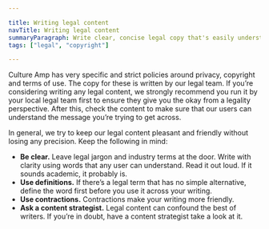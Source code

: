 ```yaml
---

title: Writing legal content
navTitle: Writing legal content
summaryParagraph: Write clear, concise legal copy that's easily understandable
tags: ["legal", "copyright"]

---
```



Culture Amp has very specific and strict policies around privacy, copyright and terms of use. The copy for these is written by our legal team. If you’re considering writing any legal content, we strongly recommend you run it by your local legal team first to ensure they give you the okay from a legality perspective. After this, check the content to make sure that our users can understand the message you’re trying to get across.

In general, we try to keep our legal content pleasant and friendly without losing any precision. Keep the following in mind:



*   **Be clear.** Leave legal jargon and industry terms at the door. Write with clarity using words that any user can understand. Read it out loud. If it sounds academic, it probably is.
*   **Use definitions.** If there’s a legal term that has no simple alternative, define the word first before you use it across your writing.
*   **Use contractions.** Contractions make your writing more friendly. 
*   **Ask a content strategist.** Legal content can confound the best of writers. If you’re in doubt, have a content strategist take a look at it.